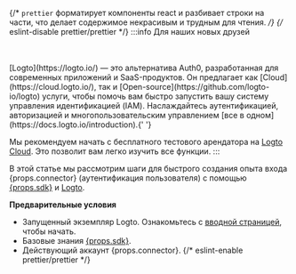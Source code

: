 {/* `prettier` форматирует компоненты react и разбивает строки на части, что делает содержимое некрасивым и трудным для чтения. */}
{/* eslint-disable prettier/prettier */}
:::info Для наших новых друзей

<br />
<br />
[Logto](https://logto.io/) — это альтернатива Auth0, разработанная для современных приложений и SaaS-продуктов. Он
предлагает как [Cloud](https://cloud.logto.io/), так и [Open-source](https://github.com/logto-io/logto)
услуги, чтобы помочь вам быстро запустить вашу систему управления идентификацией (IAM). Наслаждайтесь аутентификацией,
авторизацией и многопользовательским управлением [все в одном](https://docs.logto.io/introduction).{' '}

Мы рекомендуем начать с бесплатного тестового арендатора на [Logto Cloud](https://cloud.logto.io/). Это позволит вам легко изучить все функции.
:::

В этой статье мы рассмотрим шаги для быстрого создания опыта входа {props.connector} (аутентификация пользователя) с помощью <a href={props.link} target="_blank" rel="noopener">{props.sdk}</a> и [Logto](https://logto.io/).

**Предварительные условия**

- Запущенный экземпляр Logto. Ознакомьтесь с [вводной страницей](/introduction), чтобы начать.
- Базовые знания <a href={props.link} target="_blank" rel="noopener">{props.sdk}</a>.
- Действующий аккаунт {props.connector}.
{/* eslint-enable prettier/prettier */}